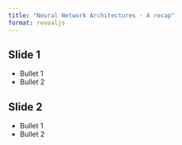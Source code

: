 ```yaml
---
title: "Neural Network Architectures - A recap"
format: revealjs
---
```


## Slide 1

- Bullet 1
- Bullet 2

## Slide 2

- Bullet 1
- Bullet 2